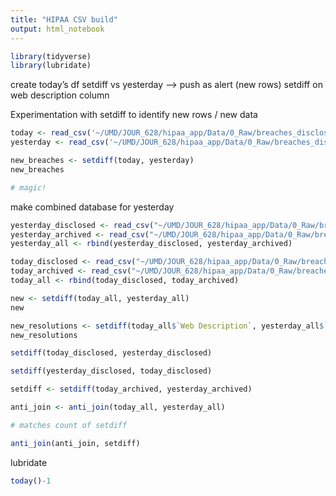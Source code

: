 ```yaml
---
title: "HIPAA CSV build"
output: html_notebook
---
```


```r
library(tidyverse)
library(lubridate)
```

create today's df
setdiff vs yesterday --> push as alert (new rows)
setdiff on web description column

Experimentation with setdiff to identify new rows / new data

```r

today <- read_csv('~/UMD/JOUR_628/hipaa_app/Data/0_Raw/breaches_disclosed_2022-04-23.csv')
yesterday <- read_csv('~/UMD/JOUR_628/hipaa_app/Data/0_Raw/breaches_disclosed_2022-04-16.csv')

```

```r
new_breaches <- setdiff(today, yesterday)
new_breaches

# magic!
```
make combined database for yesterday

```r
yesterday_disclosed <- read_csv("~/UMD/JOUR_628/hipaa_app/Data/0_Raw/breaches_disclosed_2022-04-16.csv")
yesterday_archived <- read_csv("~/UMD/JOUR_628/hipaa_app/Data/0_Raw/breaches_archived_2022-04-16.csv")
yesterday_all <- rbind(yesterday_disclosed, yesterday_archived)
```

```r
today_disclosed <- read_csv("~/UMD/JOUR_628/hipaa_app/Data/0_Raw/breaches_disclosed_2022-04-23.csv")
today_archived <- read_csv("~/UMD/JOUR_628/hipaa_app/Data/0_Raw/breaches_archived_2022-04-23.csv")
today_all <- rbind(today_disclosed, today_archived)
```

```r
new <- setdiff(today_all, yesterday_all)
new
```

```r
new_resolutions <- setdiff(today_all$`Web Description`, yesterday_all$`Web Description`)
new_resolutions
```

```r
setdiff(today_disclosed, yesterday_disclosed)
```


```r
setdiff(yesterday_disclosed, today_disclosed)
```

```r
setdiff <- setdiff(today_archived, yesterday_archived)

```

```r
anti_join <- anti_join(today_all, yesterday_all)

# matches count of setdiff
```

```r
anti_join(anti_join, setdiff)
```

lubridate

```r
today()-1

```

